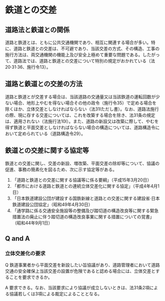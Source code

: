 # 鉄道との交差

## 道路法と鉄道との関係

道路と鉄道とは、ともに公共交通機関であり、相互に関連する場合が多い。特に、道路と鉄道との交差は、不可避であり、当該交差の方式、その構造、工事の施行方法は、両交通機関の機能上及び安全上極めて重要な問題である。したがって、道路法では、道路と鉄道との交差について特別の規定がおかれている（法20·31·36、施行令13）。

## 道路と鉄道との交差の方法

道路と鉄道とが交差する場合は、当該道路の交通量又は当該鉄道の運転回数が少ない場合、地形上やむを得ない場合その他の政令（施行令35）で定める場合を除くほか、立体交差としなければならない（法31Ⅰただし書）。なお、道路法施行の際、現に存する交差については、これを改築する場合を除き、法31条の規定は、適用されない（法施行法10Ⅰ）。また、道路の新設又は改築に際して、やむを得ず鉄道と平面交差としなければならない場合の構造については、道路構造令において定められている（道路構造令29）。

## 鉄道との交差に関する協定等

鉄道との交差に関し、交差の新設、増改築、平面交差の除却等について、協議の促進、事務の簡素化を図るため、次に示す協定等がある。

1. 「道路と鉄道との交差に関する協議等に係る要綱」（平成15年3月20日）
2. 「都市における道路と鉄道との連続立体交差化に関する協定」（平成4年4月1日）
3. 「日本鉄道建設公団が建設する国鉄新線と道路との交差に関する建設省·日本鉄道建設公団協定」（昭和49年4月30日）
4. 「通学路に係る交通安全施設等の整備及び踏切道の構造改良等に関する緊急措置法の廃止に伴う踏切道の構造改良事業に関する措置についての覚書」（昭和44年9月1日）

## Q and A

### 立体交差化の要求

Q 鉄道事業者から平面交差を新設したい旨協議があり、道路管理者において道路交通の安全確保上当該交差の設置が危険であると認める場合には、立体交差とすることを要求できるか。

A 要求できる。なお、当該要求により協議が成立しないときは、法31条2項による協議若しくは3項による裁定によることとなる。
